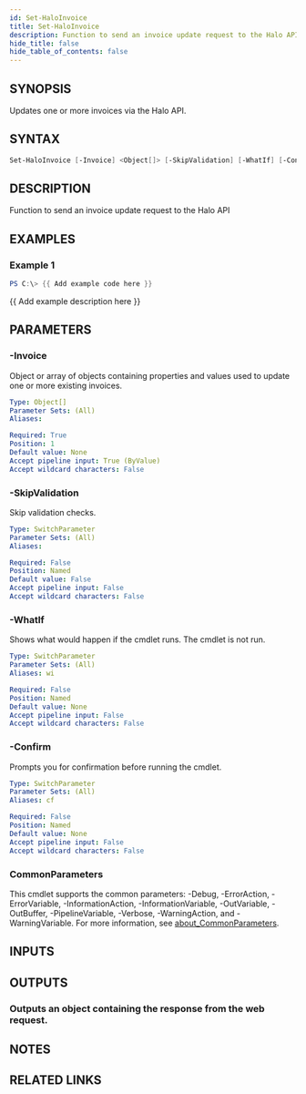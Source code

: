 ```yaml
---
id: Set-HaloInvoice
title: Set-HaloInvoice
description: Function to send an invoice update request to the Halo API
hide_title: false
hide_table_of_contents: false
---
```


## SYNOPSIS

Updates one or more invoices via the Halo API.

## SYNTAX

```powershell
Set-HaloInvoice [-Invoice] <Object[]> [-SkipValidation] [-WhatIf] [-Confirm] [<CommonParameters>]
```

## DESCRIPTION

Function to send an invoice update request to the Halo API

## EXAMPLES

### Example 1

```powershell
PS C:\> {{ Add example code here }}
```

{{ Add example description here }}

## PARAMETERS

### -Invoice

Object or array of objects containing properties and values used to update one or more existing invoices.

```yaml
Type: Object[]
Parameter Sets: (All)
Aliases:

Required: True
Position: 1
Default value: None
Accept pipeline input: True (ByValue)
Accept wildcard characters: False
```

### -SkipValidation

Skip validation checks.

```yaml
Type: SwitchParameter
Parameter Sets: (All)
Aliases:

Required: False
Position: Named
Default value: False
Accept pipeline input: False
Accept wildcard characters: False
```

### -WhatIf

Shows what would happen if the cmdlet runs.
The cmdlet is not run.

```yaml
Type: SwitchParameter
Parameter Sets: (All)
Aliases: wi

Required: False
Position: Named
Default value: None
Accept pipeline input: False
Accept wildcard characters: False
```

### -Confirm

Prompts you for confirmation before running the cmdlet.

```yaml
Type: SwitchParameter
Parameter Sets: (All)
Aliases: cf

Required: False
Position: Named
Default value: None
Accept pipeline input: False
Accept wildcard characters: False
```

### CommonParameters

This cmdlet supports the common parameters: -Debug, -ErrorAction, -ErrorVariable, -InformationAction, -InformationVariable, -OutVariable, -OutBuffer, -PipelineVariable, -Verbose, -WarningAction, and -WarningVariable. For more information, see [about_CommonParameters](http://go.microsoft.com/fwlink/?LinkID=113216).

## INPUTS

## OUTPUTS

### Outputs an object containing the response from the web request.

## NOTES

## RELATED LINKS
